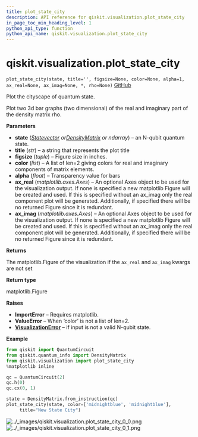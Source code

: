 ```yaml
---
title: plot_state_city
description: API reference for qiskit.visualization.plot_state_city
in_page_toc_min_heading_level: 1
python_api_type: function
python_api_name: qiskit.visualization.plot_state_city
---
```


<span id="qiskit-visualization-plot-state-city" />

# qiskit.visualization.plot\_state\_city

<span id="qiskit.visualization.plot_state_city" />

`plot_state_city(state, title='', figsize=None, color=None, alpha=1, ax_real=None, ax_imag=None, *, rho=None)` [GitHub](https://github.com/qiskit/qiskit/tree/stable/0.16/qiskit/visualization/state_visualization.py "view source code")

Plot the cityscape of quantum state.

Plot two 3d bar graphs (two dimensional) of the real and imaginary part of the density matrix rho.

**Parameters**

*   **state** ([*Statevector*](qiskit.quantum_info.Statevector "qiskit.quantum_info.Statevector")  *or*[*DensityMatrix*](qiskit.quantum_info.DensityMatrix "qiskit.quantum_info.DensityMatrix") *or ndarray*) – an N-qubit quantum state.
*   **title** (*str*) – a string that represents the plot title
*   **figsize** (*tuple*) – Figure size in inches.
*   **color** (*list*) – A list of len=2 giving colors for real and imaginary components of matrix elements.
*   **alpha** (*float*) – Transparency value for bars
*   **ax\_real** (*matplotlib.axes.Axes*) – An optional Axes object to be used for the visualization output. If none is specified a new matplotlib Figure will be created and used. If this is specified without an ax\_imag only the real component plot will be generated. Additionally, if specified there will be no returned Figure since it is redundant.
*   **ax\_imag** (*matplotlib.axes.Axes*) – An optional Axes object to be used for the visualization output. If none is specified a new matplotlib Figure will be created and used. If this is specified without an ax\_imag only the real component plot will be generated. Additionally, if specified there will be no returned Figure since it is redundant.

**Returns**

The matplotlib.Figure of the visualization if the `ax_real` and `ax_imag` kwargs are not set

**Return type**

matplotlib.Figure

**Raises**

*   **ImportError** – Requires matplotlib.
*   **ValueError** – When ‘color’ is not a list of len=2.
*   [**VisualizationError**](qiskit.visualization.VisualizationError "qiskit.visualization.VisualizationError") – if input is not a valid N-qubit state.

**Example**

```python
from qiskit import QuantumCircuit
from qiskit.quantum_info import DensityMatrix
from qiskit.visualization import plot_state_city
%matplotlib inline

qc = QuantumCircuit(2)
qc.h(0)
qc.cx(0, 1)

state = DensityMatrix.from_instruction(qc)
plot_state_city(state, color=['midnightblue', 'midnightblue'],
     title="New State City")
```

![../\_images/qiskit.visualization.plot\_state\_city\_0\_0.png](/images/api/qiskit/0.24/qiskit.visualization.plot_state_city_0_0.png) ![../\_images/qiskit.visualization.plot\_state\_city\_0\_1.png](/images/api/qiskit/0.24/qiskit.visualization.plot_state_city_0_1.png)

